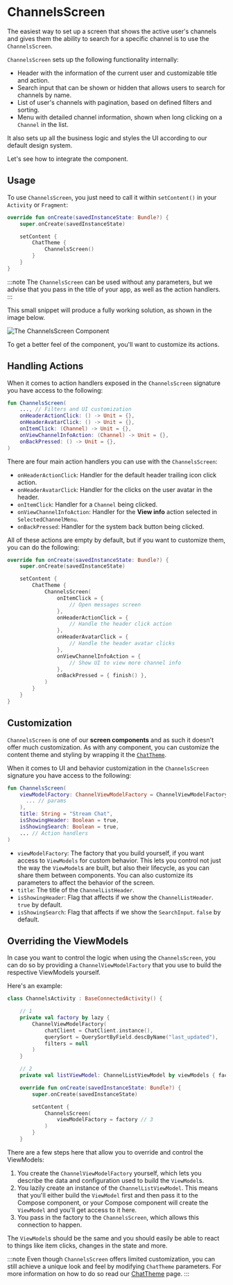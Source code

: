 # ChannelsScreen

The easiest way to set up a screen that shows the active user's channels and gives them the ability to search for a specific channel is to use the `ChannelsScreen`.

`ChannelsScreen` sets up the following functionality internally:

* Header with the information of the current user and customizable title and action.
* Search input that can be shown or hidden that allows users to search for channels by name.
* List of user's channels with pagination, based on defined filters and sorting.
* Menu with detailed channel information, shown when long clicking on a `Channel` in the list.

It also sets up all the business logic and styles the UI according to our default design system.

Let's see how to integrate the component.

## Usage

To use `ChannelsScreen`, you just need to call it within `setContent()` in your `Activity` or `Fragment`:

```kotlin
override fun onCreate(savedInstanceState: Bundle?) {
    super.onCreate(savedInstanceState)

    setContent {
        ChatTheme {
            ChannelsScreen()
        }
    }
}
```

:::note 
The `ChannelsScreen` can be used without any parameters, but we advise that you pass in the title of your app, as well as the action handlers.
:::

This small snippet will produce a fully working solution, as shown in the image below.

![The ChannelsScreen Component](../../assets/compose_default_channels_screen_component.png) 

To get a better feel of the component, you'll want to customize its actions.

## Handling Actions

When it comes to action handlers exposed in the `ChannelsScreen` signature you have access to the following:

```kotlin
fun ChannelsScreen(
    ..., // Filters and UI customization
    onHeaderActionClick: () -> Unit = {},
    onHeaderAvatarClick: () -> Unit = {},
    onItemClick: (Channel) -> Unit = {},
    onViewChannelInfoAction: (Channel) -> Unit = {},
    onBackPressed: () -> Unit = {},
)
```

There are four main action handlers you can use with the `ChannelsScreen`:

* `onHeaderActionClick`: Handler for the default header trailing icon click action.
* `onHeaderAvatarClick`: Handler for the clicks on the user avatar in the header.
* `onItemClick`: Handler for a `Channel` being clicked.
* `onViewChannelInfoAction`: Handler for the **View info** action selected in `SelectedChannelMenu`. 
* `onBackPressed`: Handler for the system back button being clicked.

All of these actions are empty by default, but if you want to customize them, you can do the following:

```kotlin
override fun onCreate(savedInstanceState: Bundle?) {
    super.onCreate(savedInstanceState)

    setContent {
        ChatTheme {
            ChannelsScreen(
                onItemClick = {
                    // Open messages screen          
                },
                onHeaderActionClick = {
                    // Handle the header click action
                },
                onHeaderAvatarClick = {
                    // Handle the header avatar clicks
                },
                onViewChannelInfoAction = {
                    // Show UI to view more channel info
                },
                onBackPressed = { finish() },
            )
        }
    }
}
```

## Customization

`ChannelsScreen` is one of our **screen components** and as such it doesn't offer much customization. As with any component, you can customize the content theme and styling by wrapping it the [`ChatTheme`](../03-general-customization/01-chat-theme.mdx).

When it comes to UI and behavior customization in the `ChannelsScreen` signature you have access to the following:

```kotlin
fun ChannelsScreen(
    viewModelFactory: ChannelViewModelFactory = ChannelViewModelFactory(
      ... // params
    ),
    title: String = "Stream Chat",
    isShowingHeader: Boolean = true,
    isShowingSearch: Boolean = true,
    ... // Action handlers
)
```

* `viewModelFactory`: The factory that you build yourself, if you want access to `ViewModels` for custom behavior. This lets you control not just the way the `ViewModel`s are built, but also their lifecycle, as you can share them between components. You can also customize its parameters to affect the behavior of the screen.
* `title`: The title of the `ChannelListHeader`.
* `isShowingHeader`: Flag that affects if we show the `ChannelListHeader`. `true` by default.
* `isShowingSearch`: Flag that affects if we show the `SearchInput`. `false` by default.

## Overriding the ViewModels

In case you want to control the logic when using the `ChannelsScreen`, you can do so by providing a `ChannelViewModelFactory` that you use to build the respective ViewModels yourself.

Here's an example:

```kotlin
class ChannelsActivity : BaseConnectedActivity() {

    // 1
    private val factory by lazy {
        ChannelViewModelFactory(
            chatClient = ChatClient.instance(),
            querySort = QuerySortByField.descByName("last_updated"),
            filters = null
        )
    }

    // 2
    private val listViewModel: ChannelListViewModel by viewModels { factory }

    override fun onCreate(savedInstanceState: Bundle?) {
        super.onCreate(savedInstanceState)

        setContent {
            ChannelsScreen(
                viewModelFactory = factory // 3
            )
        }
    }
```

There are a few steps here that allow you to override and control the ViewModels:
1. You create the `ChannelViewModelFactory` yourself, which lets you describe the data and configuration used to build the `ViewModel`s.
2. You lazily create an instance of the `ChannelListViewModel`. This means that you'll either build the `ViewModel` first and then pass it to the Compose component, or your Compose component will create the `ViewModel` and you'll get access to it here.
3. You pass in the factory to the `ChannelsScreen`, which allows this connection to happen.

The `ViewModel`s should be the same and you should easily be able to react to things like item clicks, changes in the state and more.

:::note
Even though `ChannelsScreen` offers limited customization, you can still achieve a unique look and feel by modifying `ChatTheme` parameters.
For more information on how to do so read our [ChatTheme](../03-general-customization/01-chat-theme.mdx) page.
:::

<!-- TODO WIP PAGE If you want to build a custom Channels screen UI or override the default the behavior, follow our Building Custom Screens (../07-guides/05-building-custom-screens.mdx) guide. -->
